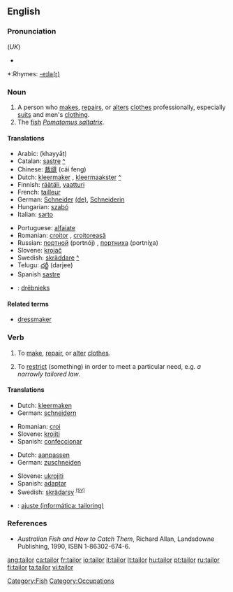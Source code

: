 {{wikipedia}}
==English==

===Pronunciation===
{{IPA|/ˈteɪlə/}} (''UK'')
*{{audio|en-us-tailor.ogg|Audio (US)}}

*:Rhymes: [[Rhymes:English:-eɪlə(r)|-eɪlə(r)]]

===Noun===
{{en-noun}}

# A person who [[make]]s, [[repair]]s, or [[alter]]s [[clothes]] professionally, especially [[suit]]s and men's [[clothing]].
# The [[fish]] ''[[Pomatomus saltatrix]]''.  

====Translations====
{{trans-top|person who makes, repairs, or alters clothing as profession}}
*Arabic: {{ARchar|[[خياط|خيّاط]]}} (khayyāṭ)
*Catalan: [[sastre]] {{m}} [[:ca:sastre|^]]
*Chinese: [[裁缝]] (cái feng)
*Dutch: [[kleermaker]] {{m}}, [[kleermaakster]] {{f}} [[:nl:kleermaker|^]]
*Finnish: [[räätäli]], [[vaatturi]]
*French: [[tailleur]] {{m}}
*German: [[Schneider]] {{m}} [[:de:Schneider|(de)]], [[Schneiderin]] {{f}}
*Hungarian: [[szabó]]
*Italian: [[sarto]]
{{trans-mid}}
*Portuguese: [[alfaiate]] {{m}}
*Romanian: [[croitor]] {{m}}, [[croitoreasă]] {{f}}
*Russian: [[портной]] (portnój) {{m}}, [[портниха]] (portníχa) {{f}}
*Slovene: [[krojač]] {{m}}
*Swedish: [[skräddare]] {{c}} [[:sv:skräddare|^]]
*Telugu: [[దర్జీ]] (darjee)
*Spanish [[sastre]]
{{trans-bottom}}

{{checktrans}}
{{trans-top|translations to be categorized}}
*{{ttbc|Latvian}}: [[drēbnieks]]
{{trans-mid}}
{{trans-bottom}}

====Related terms====
*[[dressmaker]]

===Verb===
{{en-verb}}

# {{transitive}} To [[make]], [[repair]], or [[alter]] [[clothes]].
# {{transitive}} To [[restrict]] (something) in order to meet a particular need, e.g. ''a narrowly tailored law''.

====Translations====
{{trans-top|make, repair, or alter clothing}}
*Dutch: [[kleermaken]]
*German: [[schneidern]]
{{trans-mid}}
*Romanian: [[croi]] 
*Slovene: [[krojiti]]
*Spanish: [[confeccionar]]
{{trans-bottom}}

{{trans-top|restrict something to particular need}}
*Dutch: [[aanpassen]]
*German: [[zuschneiden]]
{{trans-mid}}
*Slovene: [[ukrojiti]]
*Spanish: [[adaptar]] 
*Swedish: [[skrädarsy]] <sup>[[:sv:skräddarsy|(sv)]]</sup>
{{trans-bottom}}

{{checktrans}}
{{trans-top|translations to be categorized}}
*{{ttbc|Portuguese}}: [[ajuste (informática: tailoring)]]
{{trans-mid}}
{{trans-bottom}}

===References===
* ''Australian Fish and How to Catch Them'', Richard Allan, Landsdowne Publishing, 1990, ISBN 1-86302-674-6.

[[Category:Fish]]
[[Category:Occupations]]

[[ang:tailor]]
[[ca:tailor]]
[[fr:tailor]]
[[io:tailor]]
[[it:tailor]]
[[lt:tailor]]
[[hu:tailor]]
[[pt:tailor]]
[[ru:tailor]]
[[fi:tailor]]
[[ta:tailor]]
[[vi:tailor]]